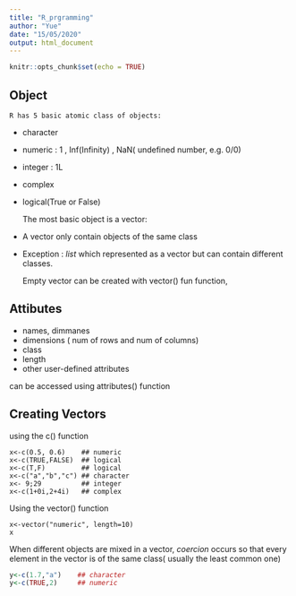 ```yaml
---
title: "R_prgramming"
author: "Yue"
date: "15/05/2020"
output: html_document
---
```


```r
knitr::opts_chunk$set(echo = TRUE)
```

## Object

    R has 5 basic atomic class of objects: 

-  character
-  numeric : 1 , Inf(Infinity) , NaN( undefined number, e.g. 0/0)
-  integer : 1L
-  complex
-  logical(True or False)
 
 
    The most basic object is a vector:
    
-  A vector only contain objects of the same class
-  Exception : *list* which represented as a vector but can contain different classes.

    Empty vector can be created with vector() fun function,
    
## Attibutes 

-  names, dimmanes
-  dimensions ( num of rows and num of columns)
-  class
-  length
-  other user-defined attributes

can be accessed using attributes() function


## Creating Vectors

using the c() function
```{}
x<-c(0.5, 0.6)    ## numeric
x<-c(TRUE,FALSE)  ## logical
x<-c(T,F)         ## logical
x<-c("a","b","c") ## character
x<- 9;29          ## integer
x<-c(1+0i,2+4i)   ## complex

```


Using the vector() function
```{}
x<-vector("numeric", length=10)
x
```

When different objects are mixed in a vector, *coercion* occurs so that every element in the vector is of the same class( usually the least common one)
```r
y<-c(1.7,"a")    ## character
y<-c(TRUE,2)     ## numeric

```


